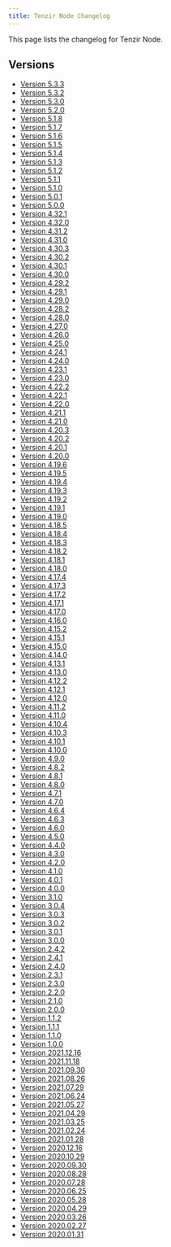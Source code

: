 ```yaml
---
title: Tenzir Node Changelog
---
```


This page lists the changelog for Tenzir Node.

## Versions

* [Version 5.3.3](/changelog/node/v5-3-3)
* [Version 5.3.2](/changelog/node/v5-3-2)
* [Version 5.3.0](/changelog/node/v5-3-0)
* [Version 5.2.0](/changelog/node/v5-2-0)
* [Version 5.1.8](/changelog/node/v5-1-8)
* [Version 5.1.7](/changelog/node/v5-1-7)
* [Version 5.1.6](/changelog/node/v5-1-6)
* [Version 5.1.5](/changelog/node/v5-1-5)
* [Version 5.1.4](/changelog/node/v5-1-4)
* [Version 5.1.3](/changelog/node/v5-1-3)
* [Version 5.1.2](/changelog/node/v5-1-2)
* [Version 5.1.1](/changelog/node/v5-1-1)
* [Version 5.1.0](/changelog/node/v5-1-0)
* [Version 5.0.1](/changelog/node/v5-0-1)
* [Version 5.0.0](/changelog/node/v5-0-0)
* [Version 4.32.1](/changelog/node/v4-32-1)
* [Version 4.32.0](/changelog/node/v4-32-0)
* [Version 4.31.2](/changelog/node/v4-31-2)
* [Version 4.31.0](/changelog/node/v4-31-0)
* [Version 4.30.3](/changelog/node/v4-30-3)
* [Version 4.30.2](/changelog/node/v4-30-2)
* [Version 4.30.1](/changelog/node/v4-30-1)
* [Version 4.30.0](/changelog/node/v4-30-0)
* [Version 4.29.2](/changelog/node/v4-29-2)
* [Version 4.29.1](/changelog/node/v4-29-1)
* [Version 4.29.0](/changelog/node/v4-29-0)
* [Version 4.28.2](/changelog/node/v4-28-2)
* [Version 4.28.0](/changelog/node/v4-28-0)
* [Version 4.27.0](/changelog/node/v4-27-0)
* [Version 4.26.0](/changelog/node/v4-26-0)
* [Version 4.25.0](/changelog/node/v4-25-0)
* [Version 4.24.1](/changelog/node/v4-24-1)
* [Version 4.24.0](/changelog/node/v4-24-0)
* [Version 4.23.1](/changelog/node/v4-23-1)
* [Version 4.23.0](/changelog/node/v4-23-0)
* [Version 4.22.2](/changelog/node/v4-22-2)
* [Version 4.22.1](/changelog/node/v4-22-1)
* [Version 4.22.0](/changelog/node/v4-22-0)
* [Version 4.21.1](/changelog/node/v4-21-1)
* [Version 4.21.0](/changelog/node/v4-21-0)
* [Version 4.20.3](/changelog/node/v4-20-3)
* [Version 4.20.2](/changelog/node/v4-20-2)
* [Version 4.20.1](/changelog/node/v4-20-1)
* [Version 4.20.0](/changelog/node/v4-20-0)
* [Version 4.19.6](/changelog/node/v4-19-6)
* [Version 4.19.5](/changelog/node/v4-19-5)
* [Version 4.19.4](/changelog/node/v4-19-4)
* [Version 4.19.3](/changelog/node/v4-19-3)
* [Version 4.19.2](/changelog/node/v4-19-2)
* [Version 4.19.1](/changelog/node/v4-19-1)
* [Version 4.19.0](/changelog/node/v4-19-0)
* [Version 4.18.5](/changelog/node/v4-18-5)
* [Version 4.18.4](/changelog/node/v4-18-4)
* [Version 4.18.3](/changelog/node/v4-18-3)
* [Version 4.18.2](/changelog/node/v4-18-2)
* [Version 4.18.1](/changelog/node/v4-18-1)
* [Version 4.18.0](/changelog/node/v4-18-0)
* [Version 4.17.4](/changelog/node/v4-17-4)
* [Version 4.17.3](/changelog/node/v4-17-3)
* [Version 4.17.2](/changelog/node/v4-17-2)
* [Version 4.17.1](/changelog/node/v4-17-1)
* [Version 4.17.0](/changelog/node/v4-17-0)
* [Version 4.16.0](/changelog/node/v4-16-0)
* [Version 4.15.2](/changelog/node/v4-15-2)
* [Version 4.15.1](/changelog/node/v4-15-1)
* [Version 4.15.0](/changelog/node/v4-15-0)
* [Version 4.14.0](/changelog/node/v4-14-0)
* [Version 4.13.1](/changelog/node/v4-13-1)
* [Version 4.13.0](/changelog/node/v4-13-0)
* [Version 4.12.2](/changelog/node/v4-12-2)
* [Version 4.12.1](/changelog/node/v4-12-1)
* [Version 4.12.0](/changelog/node/v4-12-0)
* [Version 4.11.2](/changelog/node/v4-11-2)
* [Version 4.11.0](/changelog/node/v4-11-0)
* [Version 4.10.4](/changelog/node/v4-10-4)
* [Version 4.10.3](/changelog/node/v4-10-3)
* [Version 4.10.1](/changelog/node/v4-10-1)
* [Version 4.10.0](/changelog/node/v4-10-0)
* [Version 4.9.0](/changelog/node/v4-9-0)
* [Version 4.8.2](/changelog/node/v4-8-2)
* [Version 4.8.1](/changelog/node/v4-8-1)
* [Version 4.8.0](/changelog/node/v4-8-0)
* [Version 4.7.1](/changelog/node/v4-7-1)
* [Version 4.7.0](/changelog/node/v4-7-0)
* [Version 4.6.4](/changelog/node/v4-6-4)
* [Version 4.6.3](/changelog/node/v4-6-3)
* [Version 4.6.0](/changelog/node/v4-6-0)
* [Version 4.5.0](/changelog/node/v4-5-0)
* [Version 4.4.0](/changelog/node/v4-4-0)
* [Version 4.3.0](/changelog/node/v4-3-0)
* [Version 4.2.0](/changelog/node/v4-2-0)
* [Version 4.1.0](/changelog/node/v4-1-0)
* [Version 4.0.1](/changelog/node/v4-0-1)
* [Version 4.0.0](/changelog/node/v4-0-0)
* [Version 3.1.0](/changelog/node/v3-1-0)
* [Version 3.0.4](/changelog/node/v3-0-4)
* [Version 3.0.3](/changelog/node/v3-0-3)
* [Version 3.0.2](/changelog/node/v3-0-2)
* [Version 3.0.1](/changelog/node/v3-0-1)
* [Version 3.0.0](/changelog/node/v3-0-0)
* [Version 2.4.2](/changelog/node/v2-4-2)
* [Version 2.4.1](/changelog/node/v2-4-1)
* [Version 2.4.0](/changelog/node/v2-4-0)
* [Version 2.3.1](/changelog/node/v2-3-1)
* [Version 2.3.0](/changelog/node/v2-3-0)
* [Version 2.2.0](/changelog/node/v2-2-0)
* [Version 2.1.0](/changelog/node/v2-1-0)
* [Version 2.0.0](/changelog/node/v2-0-0)
* [Version 1.1.2](/changelog/node/v1-1-2)
* [Version 1.1.1](/changelog/node/v1-1-1)
* [Version 1.1.0](/changelog/node/v1-1-0)
* [Version 1.0.0](/changelog/node/v1-0-0)
* [Version 2021.12.16](/changelog/node/2021-12-16)
* [Version 2021.11.18](/changelog/node/2021-11-18)
* [Version 2021.09.30](/changelog/node/2021-09-30)
* [Version 2021.08.26](/changelog/node/2021-08-26)
* [Version 2021.07.29](/changelog/node/2021-07-29)
* [Version 2021.06.24](/changelog/node/2021-06-24)
* [Version 2021.05.27](/changelog/node/2021-05-27)
* [Version 2021.04.29](/changelog/node/2021-04-29)
* [Version 2021.03.25](/changelog/node/2021-03-25)
* [Version 2021.02.24](/changelog/node/2021-02-24)
* [Version 2021.01.28](/changelog/node/2021-01-28)
* [Version 2020.12.16](/changelog/node/2020-12-16)
* [Version 2020.10.29](/changelog/node/2020-10-29)
* [Version 2020.09.30](/changelog/node/2020-09-30)
* [Version 2020.08.28](/changelog/node/2020-08-28)
* [Version 2020.07.28](/changelog/node/2020-07-28)
* [Version 2020.06.25](/changelog/node/2020-06-25)
* [Version 2020.05.28](/changelog/node/2020-05-28)
* [Version 2020.04.29](/changelog/node/2020-04-29)
* [Version 2020.03.26](/changelog/node/2020-03-26)
* [Version 2020.02.27](/changelog/node/2020-02-27)
* [Version 2020.01.31](/changelog/node/2020-01-31)
